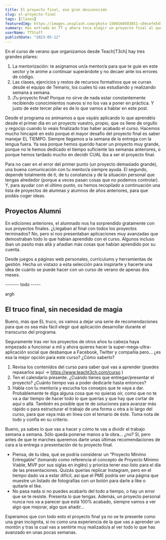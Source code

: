 ```yaml
---
title: El proyecto final, ese gran desconocido
slug: el-proyecto-final
tags: [Clases]
featuredImg: https://images.unsplash.com/photo-1500160503851-c04cefe545a9?ixlib=rb-4.0.3&ixid=MnwxMjA3fDB8MHxwaG90by1wYWdlfHx8fGVufDB8fHx8&auto=format&fit=crop&w=870&q=80
summary: Has entrado en TT y ahora toca elegir un proyecto final al que dedicarle los próximos dos meses. Seguramente te notes un poco perdida/o. No temas, aquí te facilitamos ideas, recomendaciones y trucos.
userName: TTStaff
publishDate: "2023-05-12"
---
```


En el curso de verano que organizamos desde Teach[T3ch] hay tres grandes pilares:

1. La mentorización: te asignamos un/a mentor/a para que te guíe en este sector y te anime a continuar superándote y no decaer ante los errores de código.
2. Las clases, ejercicios y restos de recursos formativos que se curran desde el equipo de Temario, los cuales tú vas estudiando y realizando semana a semana.
3. ¡Tu proyecto final! Porque no sirve de nada estar constantemente recibiendo conocimientos nuevos si no los vas a poner en práctica.
   Y justo de este tercer pilar es de lo que vamos a hablar en este post.

Desde el programa os animamos a que vayáis aplicando lo que aprendéis desde el primer día en un proyecto vuestro, propio, que os llene de orgullo y regocijo cuando lo veais finalizado tras haber acabado el curso. Hacemos mucho hincapié en esto porque el mayor desafío del proyecto final es saber manejar EL TIEMPO.
Siempre llegamos a la semana de la entrega con la lengua fuera. Ya sea porque hemos querido hacer un proyecto muy grande, porque no le hemos dedicado el tiempo suficiente las semanas anteriores, o porque hemos tardado mucho en decidir CUAL iba a ser el proyecto final.

Para no caer en el error del primer punto (un proyecto demasiado grande), una buena comunicación con tu mentor/a siempre ayuda.
El segundo, depende totalmente de ti, de tu constancia y de la situación personal que tengas alrededor (porque a veces pasan cosas que no podemos controlar).
Y, para ayudar con el último punto, os hemos recopilado a continuación una lista de proyectos de alumnas y alumnos de años anteriores, para que podáis coger ideas.

## Proyectos Alumni

En ediciones anteriores, el alumnado nos ha sorprendido gratamente con sus proyectos finales. ¿Llegaban al final con todos los proyectos terminados? No, pero sí nos presentaban aplicaciones muy avanzadas que demostraban todo lo que habían aprendido con el curso. Algunos incluso iban un pasito más allá y añadían más cosas que habían aprendido por su cuenta.

Desde juegos a páginas web personales, currículums y herramientas de gestión. Hecha un vistazo a esta selección para inspirarte y hacerte una idea de cuánto se puede hacer con un curso de verano de apenas dos meses.

------- todo -----

<ProjectCard isCourseOpen={true} /> argh

## El truco final, sin necesidad de magia

Bueno, más que EL truco, os vamos a dejar una serie de recomendaciones para que os sea más fácil elegir qué aplicación desarrollar durante el transcurso del programa.

Seguramente tras ver los proyectos de otros años tu cabeza haya empezado a funcionar a mil y ahora quieres hacer la super-mega-ultra-aplicación social que desbanque a Facebook, Twitter y compañía pero… ¿es esa la mejor opción para este curso? ¿Cómo saberlo?

1. Revisa los contenidos del curso para saber qué vas a aprender (puedes repasarlos aquí -> https://www.teacht3ch.com/curso )
2. Ten el calendario presente. ¿Cuándo tienes que entregar/presentar el proyecto? ¿Cuánto tiempo vas a poder dedicarle hasta entonces?
3. Habla con tu mentor/a y escucha los consejos que te vaya a dar. Probablemente te diga alguna cosa que no quieras oir, como que no te va a dar tiempo de hacer todo lo que querías y que hay que cortar de aquí o allá. También es posible que te de soluciones para avanzar más rápido o para estructurar el trabajo de una forma u otra a lo largo del curso, para que vaya más en línea con el temario de éste. Toma nota de todo y confía en su criterio.

Bueno, ya sabes lo que vas a hacer y cómo te vas a dividir el trabajo semana a semana. Sólo queda ponerse manos a la obra… ¿no?
Sí, pero antes de que te marches queremos darte unas últimas recomendaciones de cara a la entrega o presentación de tu proyecto final.

- Piensa, de tu idea, qué se podría considerar un “Proyecto Mínimo Entregable” (tomando como referencia el concepto de Proyecto Mínimo Viable, MVP por sus siglas en inglés) y prioriza tener eso listo para el día de las presentaciones. Quizás querías replicar Instagram, pero en el tiempo dado va a estar difícil, así que el PME podría ser una página que muestre un listado de fotografías con un botón para darle a like o quitarle el like.
- No pasa nada si no puedes acabarlo del todo a tiempo, o hay un error que se te resiste. Presenta lo que tengas. Además, un proyecto personal nunca nos va a parecer que está 100% acabado, siempre vamos a ver algo que mejorar, algo que añadir…

Esperamos que con todo esto el proyecto final ya no se te presente como una gran incógnita, si no como una experiencia de la que vas a aprender un montón y tras la cual vas a sentirte muy realizado/a al ver todo lo que has avanzado en unas pocas semanas.
